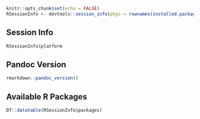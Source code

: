 ```r
knitr::opts_chunk$set(echo = FALSE)
RSessionInfo <- devtools::session_info(pkgs = rownames(installed.packages()), include_base = TRUE)
```

## Session Info
```r
RSessionInfo$platform
```

## Pandoc Version
```r
rmarkdown::pandoc_version()
```

## Available R Packages
```r
DT::datatable(RSessionInfo$packages)
```
